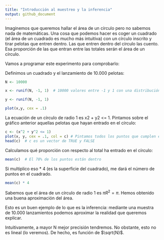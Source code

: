 ```yaml
---
title: "Introducción al muestreo y la inferencia"
output: github_document
---
```


Imaginemos que queremos hallar el área de un círculo pero no sabemos nada de matemáticas. Una cosa que podemos hacer es coger un cuadrado (el área de un cuadrado es mucho más intuitiva) con un círculo inscrito y tirar pelotas que entren dentro. Las que entren dentro del círculo las cuento. Esa proporción de las que entran entre las totales serán el área de un círculo.

Vamos a programar este experimento para comprobarlo:

Definimos un cuadrado y el lanzamiento de 10.000 pelotas:

```r
N <- 10000

x <- runif(N, -1, 1)  # 10000 valores entre -1 y 1 con una distribución uniforme.

y <- runif(N, -1, 1)

plot(x,y, cex = .1)

```

La ecuación de un círculo de radio 1 es x2 + y2 <= 1. Pintamos sobre el gráfico anterior aquellas pelotas que hayan entrado en el círculo:

```r
c <- (x^2 + y^2 <= 1)
plot(x, y, cex = .1, col = c) # Pintamos todos los puntos que cumplen esa condición
head(c)  # c es un vector de TRUE y FALSE

```

Calculamos qué proporción con respecto al total ha entrado en el círculo:

```r
mean(c)  # El 78% de los puntos están dentro

```

Si multiplico eso * 4 (es la superficie del cuadrado), me dará el número de puntos en el cuadrado.

```r
mean(c) * 4  
```

Sabemos que el área de un círculo de radio 1 es $\pi R^2 = \pi$. Hemos obtenido una buena aproximación del área.

Esto es un buen ejemplo de lo que es la inferencia: mediante una muestra de 10.000 lanzamientos podemos aproximar la realidad que queremos explicar.

Intuitivamente, a mayor N mejor precisión tendremos. No obstante, esto no es lineal (lo veremos). De hecho, es función de $\sqrt{N}$.
